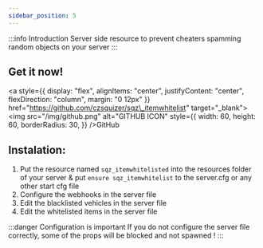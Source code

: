 ```yaml
---
sidebar_position: 5
---
```


:::info Introduction
Server side resource to prevent cheaters spamming random objects on your server
:::

## Get it now!

<div
style={{
    display: "flex",
    alignItems: "center",
    justifyContent: "center",
    flexDirection: "row"
}}
>

<a style={{
    display: "flex",
    alignItems: "center",
    justifyContent: "center",
    flexDirection: "column",
    margin: "0 12px"
}} href="https://github.com/czsquizer/sqz\_itemwhitelist" target="\_blank"> <img src="/img/github.png" alt="GITHUB ICON" style={{
    width: 60,
    height: 60,
    borderRadius: 30,
}} />GitHub</a>

</div>

## Instalation:

1. Put the resource named `sqz_itemwhitelisted` into the resources folder of your server & put `ensure sqz_itemwhitelist` to the server.cfg or any other start cfg file
2. Configure the webhooks in the server file
3. Edit the blacklisted vehicles in the server file
4. Edit the whitelisted items in the server file

:::danger Configuration is important
If you do not configure the server file correctly, some of the props will be blocked and not spawned !
:::
